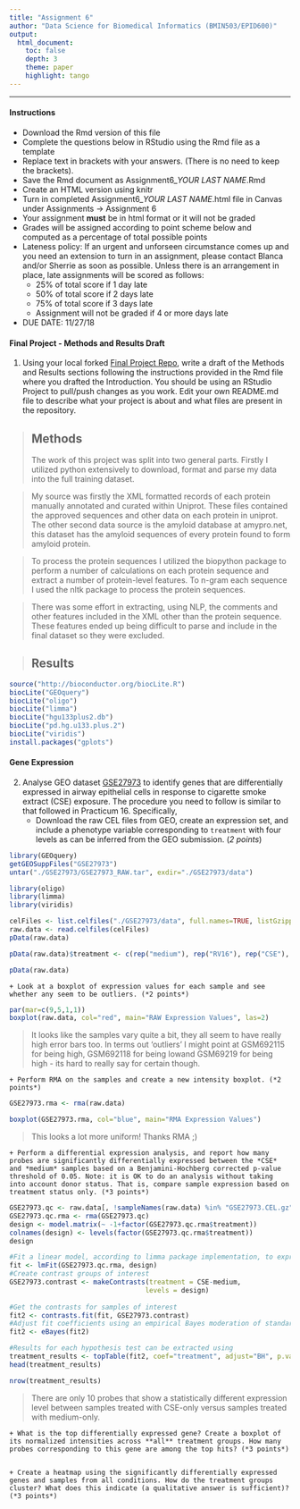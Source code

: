 ---
title: "Assignment 6"
author: "Data Science for Biomedical Informatics (BMIN503/EPID600)"
output:
  html_document:
    toc: false 
    depth: 3 
    theme: paper 
    highlight: tango
---
***

#### Instructions
- Download the Rmd version of this file
- Complete the questions below in RStudio using the Rmd file as a template 
- Replace text in brackets with your answers. (There is no need to keep the brackets).
- Save the Rmd document as Assignment6_*YOUR LAST NAME*.Rmd
- Create an HTML version using knitr
- Turn in completed Assignment6_*YOUR LAST NAME*.html file in Canvas under Assignments -> Assignment 6
- Your assignment **must** be in html format or it will not be graded
- Grades will be assigned according to point scheme below and computed as a percentage of total possible points
- Lateness policy: If an urgent and unforseen circumstance comes up and you need an extension to turn in an assignment, please contact Blanca and/or Sherrie as soon as possible. Unless there is an arrangement in place, late assignments will be scored as follows: 
    - 25% of total score if 1 day late
    - 50% of total score if 2 days late
    - 75%  of total score if 3 days late
    - Assignment will not be graded if 4 or more days late
- DUE DATE: 11/27/18


#### Final Project - Methods and Results Draft
1. Using your local forked [Final Project Repo](https://github.com/HimesGroup/BMIN503_Final_Project), write a draft of the Methods and Results sections following the instructions provided in the Rmd file where you drafted the Introduction. You should be using an RStudio Project to pull/push changes as you work. Edit your own README.md file to describe what your project is about and what files are present in the repository.

> ## Methods
> The work of this project was split into two general parts. Firstly I utilized python extensively to download, format and parse my data into the full training dataset.

> My source was firstly the XML formatted records of each protein manually annotated and curated within Uniprot. These files contained the approved sequences and other data on each protein in uniprot. The other second data source is the amyloid database at amypro.net, this dataset has the amyloid sequences of every protein found to form amyloid protein.

> To process the protein sequences I utilized the biopython package to perform a number of calculations on each protein sequence and extract a number of protein-level features. To n-gram each sequence I used the nltk package to process the protein sequences.

> There was some effort in extracting, using NLP, the comments and other features included in the XML other than the protein sequence. These features ended up being difficult to parse and include in the final dataset so they were excluded.

> ## Results

```{r}
source("http://bioconductor.org/biocLite.R")
biocLite("GEOquery")
biocLite("oligo")
biocLite("limma")
biocLite("hgu133plus2.db")
biocLite("pd.hg.u133.plus.2")
biocLite("viridis")
install.packages("gplots")
```

#### Gene Expression
2. Analyse GEO dataset [GSE27973](http://www.ncbi.nlm.nih.gov/geo/query/acc.cgi?acc=GSE27973) to identify genes that are differentially expressed in airway epithelial cells in response to cigarette smoke extract (CSE) exposure. The procedure you need to follow is similar to that followed in Practicum 16. Specifically,
    + Download the raw CEL files from GEO, create an expression set, and include a phenotype variable corresponding to `treatment` with four levels as can be inferred from the GEO submission.  (*2 points*)
    
    
```{r}
library(GEOquery)
getGEOSuppFiles("GSE27973")
untar("./GSE27973/GSE27973_RAW.tar", exdir="./GSE27973/data")
```


```{r, eval=TRUE}
library(oligo)
library(limma)
library(viridis)

celFiles <- list.celfiles("./GSE27973/data", full.names=TRUE, listGzipped=TRUE)
raw.data <- read.celfiles(celFiles)
pData(raw.data)

pData(raw.data)$treatment <- c(rep("medium"), rep("RV16"), rep("CSE"), rep("RV16_and_CSE"))

pData(raw.data)
```
    
    
    + Look at a boxplot of expression values for each sample and see whether any seem to be outliers. (*2 points*)
    
```{r, eval=TRUE}
par(mar=c(9,5,1,1))
boxplot(raw.data, col="red", main="RAW Expression Values", las=2)
```
    
> It looks like the samples vary quite a bit, they all seem to have really high error bars too. In terms out 'outliers' I might point at GSM692115 for being high, GSM692118 for being lowand GSM69219 for being high - its hard to really say for certain though.
    
    + Perform RMA on the samples and create a new intensity boxplot. (*2 points*)
    
```{r, eval=TRUE}
GSE27973.rma <- rma(raw.data)

boxplot(GSE27973.rma, col="blue", main="RMA Expression Values")
```
    
> This looks a lot more uniform! Thanks RMA ;)
    
    + Perform a differential expression analysis, and report how many probes are significantly differentially expressed between the *CSE* and *medium* samples based on a Benjamini-Hochberg corrected p-value threshold of 0.05. Note: it is OK to do an analysis without taking into account donor status. That is, compare sample expression based on treatment status only. (*3 points*)
    
```{r, eval=TRUE}
GSE27973.qc <- raw.data[, !sampleNames(raw.data) %in% "GSE27973.CEL.gz"]
GSE27973.qc.rma <- rma(GSE27973.qc)
design <- model.matrix(~ -1+factor(GSE27973.qc.rma$treatment))
colnames(design) <- levels(factor(GSE27973.qc.rma$treatment))
design

#Fit a linear model, according to limma package implementation, to expression data using design matrix model
fit <- lmFit(GSE27973.qc.rma, design)
#Create contrast groups of interest
GSE27973.contrast <- makeContrasts(treatment = CSE-medium, 
                                  levels = design)
                                 
#Get the contrasts for samples of interest
fit2 <- contrasts.fit(fit, GSE27973.contrast)
#Adjust fit coefficients using an empirical Bayes moderation of standard errors
fit2 <- eBayes(fit2)

#Results for each hypothesis test can be extracted using
treatment_results <- topTable(fit2, coef="treatment", adjust="BH", p.value = 0.05)
head(treatment_results)

nrow(treatment_results)
```
    
> There are only 10 probes that show a statistically different expression level between samples treated with CSE-only versus samples treated with medium-only.
    
    + What is the top differentially expressed gene? Create a boxplot of its normalized intensities across **all** treatment groups. How many probes corresponding to this gene are among the top hits? (*3 points*)
    
```{r, eval=TRUE}

```
    
    + Create a heatmap using the significantly differentially expressed genes and samples from all conditions. How do the treatment groups cluster? What does this indicate (a qualitative answer is sufficient)? (*3 points*)
    
```{r, eval=TRUE}

```